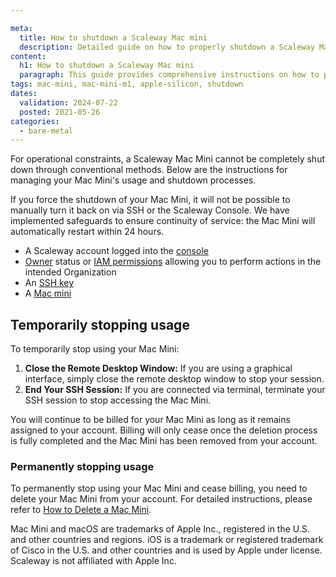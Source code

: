 ```yaml
---

meta:
  title: How to shutdown a Scaleway Mac mini
  description: Detailed guide on how to properly shutdown a Scaleway Mac Mini.
content:
  h1: How to shutdown a Scaleway Mac mini
  paragraph: This guide provides comprehensive instructions on how to properly shutdown a Scaleway Mac Mini.
tags: mac-mini, mac-mini-m1, apple-silicon, shutdown
dates:
  validation: 2024-07-22
  posted: 2021-05-26
categories:
  - bare-metal
---
```




For operational constraints, a Scaleway Mac Mini cannot be completely shut down through conventional methods. Below are the instructions for managing your Mac Mini's usage and shutdown processes.

<Message type="important">
    If you force the shutdown of your Mac Mini, it will not be possible to manually turn it back on via SSH or the Scaleway Console. We have implemented safeguards to ensure continuity of service: the Mac Mini will automatically restart within 24 hours.
</Message>


<Macro id="requirements" />

- A Scaleway account logged into the [console](https://console.scaleway.com)
- [Owner](/identity-and-access-management/iam/concepts/#owner) status or [IAM permissions](/identity-and-access-management/iam/concepts/#permission) allowing you to perform actions in the intended Organization
- An [SSH key](/identity-and-access-management/organizations-and-projects/how-to/create-ssh-key/)
- A [Mac mini](/bare-metal/apple-silicon/how-to/create-mac-mini/)


## Temporarily stopping usage

To temporarily stop using your Mac Mini:
1. **Close the Remote Desktop Window:** If you are using a graphical interface, simply close the remote desktop window to stop your session.
2. **End Your SSH Session:** If you are connected via terminal, terminate your SSH session to stop accessing the Mac Mini.

<Message type="important">
    You will continue to be billed for your Mac Mini as long as it remains assigned to your account. Billing will only cease once the deletion process is fully completed and the Mac Mini has been removed from your account.
</Message>

### Permanently stopping usage

To permanently stop using your Mac Mini and cease billing, you need to delete your Mac Mini from your account. For detailed instructions, please refer to [How to Delete a Mac Mini](/bare-metal/apple-silicon/how-to/delete-mac-mini/).

<Message type="note">
  Mac Mini and macOS are trademarks of Apple Inc., registered in the U.S. and other countries and regions. iOS is a trademark or registered trademark of Cisco in the U.S. and other countries and is used by Apple under license. Scaleway is not affiliated with Apple Inc.
</Message>
